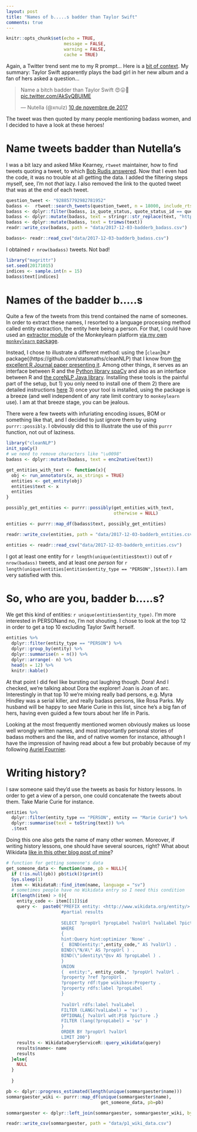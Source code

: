 ```yaml
---
layout: post
title: "Names of b.....s badder than Taylor Swift"
comments: true
---
```

```r
knitr::opts_chunk$set(echo = TRUE,
                      message = FALSE,
                      warning = FALSE, 
                      cache = TRUE) 
```

Again, a Twitter trend sent me to my R prompt... Here is a [bit of context](http://junkee.com/taylor-swift-badder-bitch/137625). My summary: Taylor Swift apparently plays the bad girl in her new album and a fan of hers asked a question...

<blockquote class="twitter-tweet" data-lang="ca"><p lang="en" dir="ltr">Name a bitch badder than Taylor Swift 😍😛😤 <a href="https://t.co/AkSyQBUIME">pic.twitter.com/AkSyQBUIME</a></p>&mdash; Nutella (@xnulz) <a href="https://twitter.com/xnulz/status/928857792982781952?ref_src=twsrc%5Etfw">10 de novembre de 2017</a></blockquote>


The tweet was then quoted by many people mentioning badass women, and I decided to have a look at these heroes!

<!--more-->

# Name tweets badder than Nutella's

I was a bit lazy and asked Mike Kearney, `rtweet` maintainer, how to find tweets quoting a tweet, to which [Bob Rudis answered](https://twitter.com/hrbrmstr/status/937340032456814592). Now that I even had the code, it was no trouble at all getting the data. I added the filtering steps myself, see, I'm not _that_ lazy. I also removed the link to the quoted tweet that was at the end of each tweet. 

```r
question_tweet <- "928857792982781952"
badass <-  rtweet::search_tweets(question_tweet, n = 18000, include_rts = FALSE)
badass <- dplyr::filter(badass, is_quote_status, quote_status_id == question_tweet)
badass <- dplyr::mutate(badass, text = stringr::str_replace(text, "https://t\\.co/.*$", ""))
badass <- dplyr::mutate(badass, text = trimws(text))
readr::write_csv(badass, path = "data/2017-12-03-badderb_badass.csv")
```

```r
badass<- readr::read_csv("data/2017-12-03-badderb_badass.csv")
```

I obtained `r nrow(badass)` tweets. Not bad!

```r
library("magrittr")
set.seed(20171015)
indices <- sample.int(n = 15)
badass$text[indices]

```


# Names of the badder b.....s

Quite a few of the tweets from this trend contained the name of someones. In order to extract these names, I resorted to a language processing method called entity extraction, the entity here being a person. For that, I could have used an [extractor module](https://app.monkeylearn.com/main/extractors/ex_isnnZRbS/) of the Monkeylearn platform [via my own `monkeylearn` package](https://github.com/ropensci/monkeylearn).

Instead, I chose to illustrate a different method: using the [`clean`]`NLP` package{(https://github.com/statsmaths/cleanNLP) that I know from [the excellent R Journal paper presenting it](https://journal.r-project.org/archive/2017/RJ-2017-035/RJ-2017-035.pdf). Among other things, it serves as an interface between R and the [Python library spaCy](https://spacy.io/) and also as an interface between R and [the coreNLP Java library](https://stanfordnlp.github.io/CoreNLP/). Installing these tools is the painful part of the setup, but 1) you only need to install one of them 2) there are detailed instructions [here](https://github.com/statsmaths/cleanNLP#backends) 3) once your tool is installed, using the package is a breeze (and well independent of any rate limit contrary to `monkeylearn` use). I am at that breeze stage, you can be jealous. 
 
There were a few tweets with infuriating encoding issues, BOM or something like that, and I decided to just ignore them by using `purrr::possibly`. I obviously did this to illustrate the use of this `purrr` function, not out of laziness.
 
```r
library("cleanNLP")
init_spaCy()
# we need to remove characters like "\u0098"
badass <- dplyr::mutate(badass, text = enc2native(text))

get_entities_with_text <- function(x){
  obj <- run_annotators(x, as_strings = TRUE)
  entities <- get_entity(obj)
  entities$text <- x
  entities
}

possibly_get_entities <- purrr::possibly(get_entities_with_text,
                                         otherwise = NULL)

entities <- purrr::map_df(badass$text, possibly_get_entities)

readr::write_csv(entities, path = "data/2017-12-03-badderb_entities.csv")

```

```r
entities <- readr::read_csv("data/2017-12-03-badderb_entities.csv")
```

I got at least one entity for `r length(unique(entities$text))` out of `r nrow(badass)` tweets, and at least one _person_ for `r length(unique(entities[entities$entity_type == "PERSON",]$text))`. I am very satisfied with this.


# So, who are you, badder b.....s?

We get this kind of entities: `r unique(entities$entity_type)`. I'm more interested in PERSONand no, I'm not shouting. I chose to look at the top 12 in order to get a top 10 excluding Taylor Swift herself.

```r
entities %>%
  dplyr::filter(entity_type == "PERSON") %>%
  dplyr::group_by(entity) %>%
  dplyr::summarise(n = n()) %>%
  dplyr::arrange(- n) %>%
  head(n = 12) %>%
  knitr::kable()

```

At that point I did feel like bursting out laughing though. Dora! And I checked, we're talking about Dora the explorer! Joan is Joan of arc. Interestingly in that top 10 we're mixing really bad persons, e.g. Myra Hindley was a serial killer, and really badass persons, like Rosa Parks. My husband will be happy to see Marie Curie in this list, since he's a big fan of hers, having even guided a few tours about her life in Paris.

Looking at the most frequently mentioned women obviously makes us loose well wrongly written names, and most importantly personal stories of badass mothers and the like, and of native women for instance, although I have the impression of having read about a few but probably because of my following [Auriel Fournier](https://twitter.com/RallidaeRule).

# Writing history?

I saw someone said they'd use the tweets as basis for history lessons. In order to get a view of a person, one could concatenate the tweets about them. Take Marie Curie for instance.

```r
entities %>%
  dplyr::filter(entity_type == "PERSON", entity == "Marie Curie") %>%
  dplyr::summarise(text = toString(text)) %>%
  .$text
```

Doing this one also gets the name of many other women. Moreover, if writing history lessons, one should have several sources, right? What about Wikidata [like in this other blog post of mine](http://www.masalmon.eu/2017/08/06/p1/)?

```r
# function for getting someone's data
get_someone_data <- function(name, pb = NULL){
  if (!is.null(pb)) pb$tick()$print()
  Sys.sleep(1)
  item <- WikidataR::find_item(name, language = "sv")
  # sometimes people have no Wikidata entry so I need this condition
  if(length(item) > 0){
    entity_code <- item[[1]]$id
    query <-  paste0("PREFIX entity: <http://www.wikidata.org/entity/>
                     #partial results
                     
                     SELECT ?propUrl ?propLabel ?valUrl ?valLabel ?picture
                     WHERE
                     {
                     hint:Query hint:optimizer 'None' .
                     {	BIND(entity:",entity_code," AS ?valUrl) .
                     BIND(\"N/A\" AS ?propUrl ) .
                     BIND(\"identity\"@sv AS ?propLabel ) .
                     }
                     UNION
                     {	entity:", entity_code," ?propUrl ?valUrl .
                     ?property ?ref ?propUrl .
                     ?property rdf:type wikibase:Property .
                     ?property rdfs:label ?propLabel
                     }
                     
                     ?valUrl rdfs:label ?valLabel
                     FILTER (LANG(?valLabel) = 'sv') .
                     OPTIONAL{ ?valUrl wdt:P18 ?picture .}
                     FILTER (lang(?propLabel) = 'sv' )
                     }
                     ORDER BY ?propUrl ?valUrl
                     LIMIT 200")
    results <- WikidataQueryServiceR::query_wikidata(query)
    results$name<- name
    results
  }else{
    NULL
  }
   
  }

pb <- dplyr::progress_estimated(length(unique(sommargaester$name)))
sommargaester_wiki <- purrr::map_df(unique(sommargaester$name),
                                    get_someone_data, pb=pb)

sommargaester <- dplyr::left_join(sommargaester, sommargaester_wiki, by = "name")

readr::write_csv(sommargaester, path = "data/p1_wiki_data.csv")

```